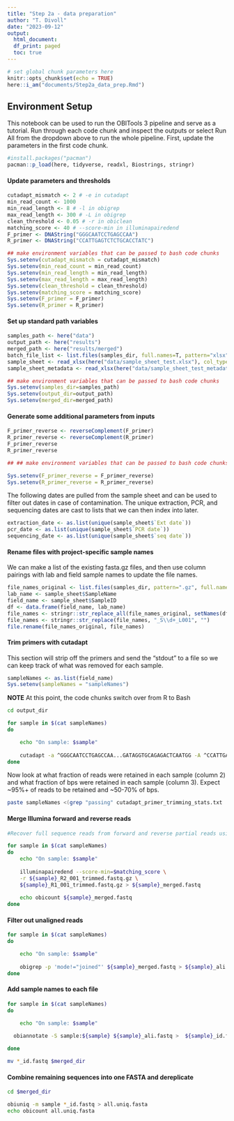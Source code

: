 ```yaml
---
title: "Step 2a - data preparation"
author: "T. Divoll"
date: "2023-09-12"
output: 
  html_document:
  df_print: paged
  toc: true
---
```


```r
# set global chunk parameters here
knitr::opts_chunk$set(echo = TRUE)
here::i_am("documents/Step2a_data_prep.Rmd")
```

## Environment Setup

This notebook can be used to run the OBITools 3 pipeline and serve as a tutorial. Run through each code chunk and inspect the outputs or select Run All from the dropdown above to run the whole pipeline. First, update the parameters in the first code chunk.

```r
#install.packages("pacman")
pacman::p_load(here, tidyverse, readxl, Biostrings, stringr)
```

#### Update parameters and thresholds
```r
cutadapt_mismatch <- 2 # -e in cutadapt
min_read_count <- 1000
min_read_length <- 8 # -l in obigrep
max_read_length <- 300 # -L in obigrep
clean_threshold <- 0.05 # -r in obiclean
matching_score <- 40 # --score-min in illuminapairedend
F_primer <- DNAString("GGGCAATCCTGAGCCAA")
R_primer <- DNAString("CCATTGAGTCTCTGCACCTATC")

## make environment variables that can be passed to bash code chunks
Sys.setenv(cutadapt_mismatch = cutadapt_mismatch)
Sys.setenv(min_read_count = min_read_count)
Sys.setenv(min_read_length = min_read_length)
Sys.setenv(max_read_length = max_read_length)
Sys.setenv(clean_threshold = clean_threshold)
Sys.setenv(matching_score = matching_score)
Sys.setenv(F_primer = F_primer)
Sys.setenv(R_primer = R_primer)
```

#### Set up standard path variables
```r
samples_path <- here("data")
output_path <- here("results")
merged_path <- here("results/merged")
batch_file_list <- list.files(samples_dir, full.names=T, pattern="xlsx")
sample_sheet <- read_xlsx(here("data/sample_sheet_test.xlsx"), col_types = "guess")
sample_sheet_metadata <- read_xlsx(here("data/sample_sheet_test_metadata.xlsx"), col_types = "guess")

## make environment variables that can be passed to bash code chunks
Sys.setenv(samples_dir=samples_path)
Sys.setenv(output_dir=output_path)
Sys.setenv(merged_dir=merged_path)
```

#### Generate some additional parameters from inputs
```r
F_primer_reverse <- reverseComplement(F_primer)
R_primer_reverse <- reverseComplement(R_primer)
F_primer_reverse 
R_primer_reverse

## ## make environment variables that can be passed to bash code chunks

Sys.setenv(F_primer_reverse = F_primer_reverse)
Sys.setenv(R_primer_reverse = R_primer_reverse)
```
The following dates are pulled from the sample sheet and can be used to filter out dates in case of contamination. The unique extraction, PCR, and sequencing dates are cast to lists that we can then index into later.
```r
extraction_date <- as.list(unique(sample_sheet$`Ext date`))
pcr_date <- as.list(unique(sample_sheet$`PCR date`))
sequencing_date <- as.list(unique(sample_sheet$`seq date`))
```

#### Rename files with project-specific sample names
We can make a list of the existing fasta.gz files, and then use column pairings with lab and field sample names to update the file names.

```r
file_names_original <- list.files(samples_dir, pattern=".gz", full.names = T) 
lab_name <- sample_sheet$SampleName
field_name <- sample_sheet$SampleID
df <- data.frame(field_name, lab_name)
file_names <- stringr::str_replace_all(file_names_original, setNames(df$field_name, df$lab_name))
file_names <- stringr::str_replace(file_names, "_S\\d+_L001", "")
file.rename(file_names_original, file_names)
```

#### Trim primers with cutadapt
This section will strip off the primers and send the "stdout" to a file so we can keep track of what was removed for each sample.
```r
sampleNames <- as.list(field_name)
Sys.setenv(sampleNames = "sampleNames")
```

**NOTE** At this point, the code chunks switch over from R to Bash
```bash
cd output_dir

for sample in $(cat sampleNames)
do

    echo "On sample: $sample"
    
    cutadapt -a ^GGGCAATCCTGAGCCAA...GATAGGTGCAGAGACTCAATGG -A ^CCATTGAGTCTCTGCACCTATC...TTGGCTCAGGATTGCCC --no-indels -e $cutadapt_mismatch --discard-untrimmed -o ${sample}_R1_001_trimmed.fastq.gz -p ${sample}_R2_001_trimmed.fastq.gz ${sample}_R1_001.fastq.gz ${sample}_R2_001.fastq.gz >> cutadapt_primer_trimming_stats.txt 2>&1
done
```

Now look at what fraction of reads were retained in each sample (column 2) and what fraction of bps were retained in each sample (column 3). Expect ~95%+ of reads to be retained and ~50-70% of bps. 
```bash
paste sampleNames <(grep "passing" cutadapt_primer_trimming_stats.txt | cut -f3 -d "(" | tr -d ")") <(grep "filtered" cutadapt_primer_trimming_stats.txt | cut -f3 -d "(" | tr -d ")")
```

#### Merge Illumina forward and reverse reads
```bash
#Recover full sequence reads from forward and reverse partial reads using illuminapiredend command in obitools

for sample in $(cat sampleNames)
do
    echo "On sample: $sample"
    
    illuminapairedend --score-min=$matching_score \
    -r ${sample}_R2_001_trimmed.fastq.gz \
    ${sample}_R1_001_trimmed.fastq.gz > ${sample}_merged.fastq
    
    echo obicount ${sample}_merged.fastq
done

```

#### Filter out unaligned reads
```bash
for sample in $(cat sampleNames)
do

    echo "On sample: $sample"
    
    obigrep -p 'mode!="joined"' ${sample}_merged.fastq > ${sample}_ali.fastq
done
```

#### Add sample names to each file
```bash
for sample in $(cat sampleNames)
do

    echo "On sample: $sample"
    
  obiannotate -S sample:${sample} ${sample}_ali.fastq >  ${sample}_id.fastq

done

mv *_id.fastq $merged_dir
```

#### Combine remaining sequences into one FASTA and dereplicate
```bash
cd $merged_dir

obiuniq -m sample *_id.fastq > all.uniq.fasta
echo obicount all.uniq.fasta
```

